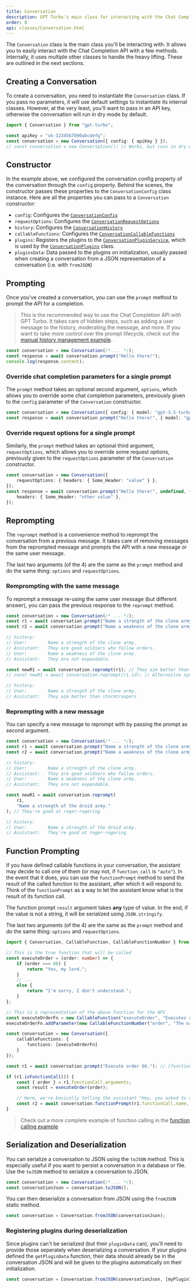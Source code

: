 ```yaml
---
title: Conversation
description: GPT Turbo's main class for interacting with the Chat Completion API
order: 0
api: classes/Conversation.html
---
```


The `Conversation` class is the main class you'll be interacting with.
It allows you to easily interact with the Chat Completion API with a few methods.
Internally, it uses multiple other classes to handle the heavy lifting.
These are outlined in the next sections.

## Creating a Conversation

To create a conversation, you need to instantiate the `Conversation` class.
If you pass no parameters, it will use default settings to instantiate its internal classes.
However, at the very least, you'll want to pass in an API key, otherwise the conversation will run in dry mode by default.

```ts
import { Conversation } from "gpt-turbo";

const apiKey = "sk-1234567890abcdefg";
const conversation = new Conversation({ config: { apiKey } });
// const conversation = new Conversation(); // Works, but runs in dry mode
```

## Constructor

In the example above, we configured the conversation config property of the conversation through the `config` property.
Behind the scenes, the constructor passes these properties to the `ConversationConfig` class instance.
Here are all the properties you can pass to a `Conversation` constructor:

-   `config`: Configures the [`ConversationConfig`](/docs/conversation/conversation-config)
-   `requestOptions`: Configures the [`ConversationRequestOptions`](/docs/conversation/conversation-request-options)
-   `history`: Configures the [`ConversationHistory`](/docs/conversation/conversation-history)
-   `callableFunctions`: Configures the [`ConversationCallableFunctions`](/docs/conversation/conversation-callable-functions)
-   `plugins`: Registers the plugins to the [`ConversationPluginService`](/docs/conversation/conversation-plugin-service), which is used by the [`ConversationPlugins`](/docs/conversation/conversation-plugins) class.
-   `pluginsData`: Data passed to the plugins on initialization, usually passed when creating a conversation from a JSON representation of a conversation (i.e. with `fromJSON`)

## Prompting

Once you've created a conversation, you can use the `prompt` method to prompt the API for a completion.

> This is the recommended way to use the Chat Completion API with GPT Turbo.
> It takes care of hidden steps, such as adding a user message to the history, moderating the message, and more.
> If you want to take more control over the prompt lifecycle, check out the [manual history management example](/docs/recipes/manual-history-management).

```ts
const conversation = new Conversation(/* ... */);
const response = await conversation.prompt("Hello there!");
console.log(response.content);
```

### Override chat completion parameters for a single prompt

The `prompt` method takes an optional second argument, `options`, which allows you to override some chat completion parameters, previously given to the `config` parameter of the `Conversation` constructor.

```ts
const conversation = new Conversation({ config: { model: "gpt-3.5-turbo" } });
const response = await conversation.prompt("Hello there!", { model: "gpt-4" });
```

### Override request options for a single prompt

Similarly, the `prompt` method takes an optional third argument, `requestOptions`, which allows you to override some request options, previously given to the `requestOptions` parameter of the `Conversation` constructor.

```ts
const conversation = new Conversation({
    requestOptions: { headers: { Some_Header: "value" } },
});
const response = await conversation.prompt("Hello there!", undefined, {
    headers: { Some_Header: "other value" },
});
```

## Reprompting

The `reprompt` method is a convenience method to reprompt the conversation from a previous message.
It takes care of removing messages from the reprompted message and prompts the API with a new message or the same user message.

The last two arguments (of the 4) are the same as the `prompt` method and do the same thing: `options` and `requestOptions`.

### Remprompting with the same message

To reprompt a message re-using the same user message (but different answer), you can pass the previous response to the `reprompt` method.

```ts
const conversation = new Conversation(/* ... */);
const r1 = await conversation.prompt("Name a strength of the clone army."); // They are good soldiers who follow orders
const r2 = await conversation.prompt("Name a weakness of the clone army."); // They are not expandable

// history:
// User:        Name a strength of the clone army.
// Assistant:   They are good soldiers who follow orders.
// User:        Name a weakness of the clone army.
// Assistant:   They are not expandable.

const newR1 = await conversation.reprompt(r1); // They aim better than stormtroopers
// const newR1 = await conversation.reprompt(r1.id); // Alternative syntax

// history:
// User:        Name a strength of the clone army.
// Assistant:   They aim better than stormtroopers
```

### Reprompting with a new message

You can specify a new message to reprompt with by passing the prompt as second argument.

```ts
const conversation = new Conversation(/* ... */);
const r1 = await conversation.prompt("Name a strength of the clone army."); // They are good soldiers who follow orders
const r2 = await conversation.prompt("Name a weakness of the clone army."); // They are not expandable

// history:
// User:        Name a strength of the clone army.
// Assistant:   They are good soldiers who follow orders.
// User:        Name a weakness of the clone army.
// Assistant:   They are not expandable.

const newR1 = await conversation.reprompt(
    r1,
    "Name a strength of the droid army."
); // They're good at roger-rogering

// history:
// User:        Name a strength of the droid army.
// Assistant:   They're good at roger-rogering
```

## Function Prompting

If you have defined callable functions in your conversation, the assistant may decide to call one of them (or may not, if `function_call` is `"auto"`).
In the event that it does, you can use the `functionPrompt` method to send the result of the called function to the assistant, after which it will respond to.
Think of the `functionPrompt` as a way to let the assistant know what is the result of its function call.

The function prompt `result` argument takes **any** type of value.
In the end, if the value is not a string, it will be serialized using `JSON.stringify`.

The last two arguments (of the 4) are the same as the `prompt` method and do the same thing: `options` and `requestOptions`.

```ts
import { Conversation, CallableFunction, CallableFunctionNumber } from "gpt-turbo";

// This is the true function that will be called
const executeOrder = (order: number) => {
    if (order === 66) {
        return "Yes, my lord.";
    }
    // ...
    else {
        return "I'm sorry, I don't understand.";
    }
};

// This is a representation of the above function for the API
const executeOrderFn = new CallableFunction("executeOrder", "Executes an order embedded in clone troopers.");
executeOrderFn.addParameter(new CallableFunctionNumber("order", "The order number to execute"), true);

const conversation = new Conversation({
    callableFunctions: { 
        functions: [executeOrderFn]
    }
});

const r1 = await conversation.prompt("Execute order 66."); // [function call: "executeOrder", arguments: { order: 66 }]

if (r1.isFunctionCall()) {
    const { order } = r1.functionCall.arguments;
    const result = executeOrder(order);

    // Here, we're basically telling the assistant "Hey, you asked to call the 'executeOrder' function with order=66 as argument, and the result is 'Yes, my lord.'. Now, please respond to that."
    const r2 = await conversation.functionPrompt(r1.functionCall.name, result); // Order 66 executed.
}
```

> Check out a more complete example of function calling in the [function calling example](/docs/recipes/function-calling)

## Serialization and Deserialization

You can serialize a conversation to JSON using the `toJSON` method.
This is especially useful if you want to persist a conversation in a database or file.
Use the `toJSON` method to serialize a conversation to JSON.

```ts
const conversation = new Conversation(/* ... */);
const conversationJson = conversation.toJSON();
```

You can then deserialize a conversation from JSON using the `fromJSON` static method.

```ts
const conversation = Conversation.fromJSON(conversationJson);
```

### Registering plugins during deserialization

Since plugins can't be serialized (but their `pluginData` can), you'll need to provide those seperately when deserializing a conversation.
If your plugins defined the `getPluginData` function, their data should already be in the conversation JSON and will be given to the plugins automatically on their initialization.

```ts
const conversation = Conversation.fromJSON(conversationJson, [myPlugin1, myPlugin2]);
```
